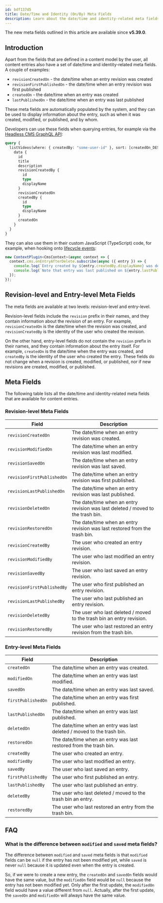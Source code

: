 ```yaml
---
id: bdf137d5
title: Date/Time and Identity (On/By) Meta Fields
description: Learn about the date/time and identity-related meta fields that are available for content entries.
---
```



<Alert type="info" title="Can I use this?">

The new meta fields outlined in this article are available since **v5.39.0**.

</Alert>

## Introduction

Apart from the fields that are defined in a content model by the user, all content entries also have a set of date/time and identity-related meta fields. A couple of examples:

- `revisionCreatedOn` - the date/time when an entry revision was created
- `revisionFirstPublishedOn` - the date/time when an entry revision was first published
- `createdOn` - the date/time when an entry was created
- `lastPublishedOn` - the date/time when an entry was last published

These meta fields are automatically populated by the system, and they can be used to display information about the entry, such as when it was created, modified, or published, and by whom.

Developers can use these fields when querying entries, for example via the [Headless CMS GraphQL API](/docs/headless-cms/basics/graphql-api):

```graphql
query {
  listVideos(where: { createdBy: "some-user-id" }, sort: [createdOn_DESC]) {
    data {
      id
      title
      description
      revisionCreatedBy {
        id
        type
        displayName
      }
      revisionCreatedOn
      createdBy {
        id
        type
        displayName
      }
      createdOn
    }
  }
}
```

They can also use them in their custom JavaScript (TypeScript) code, for example, when hooking onto [lifecycle events](/docs/headless-cms/references/lifecycle-events):

```typescript
new ContextPlugin<CmsContext>(async context => {
  context.cms.onEntryAfterDelete.subscribe(async ({ entry }) => {
    console.log(`Entry created by ${entry.createdBy.displayName} was deleted.`);
    console.log(`Note that entry was last published on ${entry.lastPublishedOn}.`)
  });
});
```

## Revision-level and Entry-level Meta Fields

The meta fields are available at two levels: revision-level and entry-level.

Revision-level fields include the `revision` prefix in their names, and they contain information about the revision of an entry. For example, `revisionCreatedOn` is the date/time when the revision was created, and `revisionCreatedBy` is the identity of the user who created the revision.

On the other hand, entry-level fields do not contain the `revision` prefix in their names, and they contain information about the entry itself. For example, `createdOn` is the date/time when the entry was created, and `createdBy` is the identity of the user who created the entry. These fields do not change when a revision is created, modified, or published, nor if new revisions are created, modified, or published.

## Meta Fields

The following table lists all the date/time and identity-related meta fields that are available for content entries.

### Revision-level Meta Fields

| Field                      | Description                                                                     |
|----------------------------|---------------------------------------------------------------------------------|
| `revisionCreatedOn`        | The date/time when an entry revision was created.                               |
| `revisionModifiedOn`       | The date/time when an entry revision was last modified.                         |
| `revisionSavedOn`          | The date/time when an entry revision was last saved.                            |
| `revisionFirstPublishedOn` | The date/time when an entry revision was first published.                       |
| `revisionLastPublishedOn`  | The date/time when an entry revision was last published.                        |
| `revisionDeletedOn`        | The date/time when an entry revision was last deleted / moved to the trash bin. |
| `revisionRestoredOn`       | The date/time when an entry revision was last restored from the trash bin.      |
| `revisionCreatedBy`        | The user who created an entry revision.                                         |
| `revisionModifiedBy`       | The user who last modified an entry revision.                                   |
| `revisionSavedBy`          | The user who last saved an entry revision.                                      |
| `revisionFirstPublishedBy` | The user who first published an entry revision.                                 |
| `revisionLastPublishedBy`  | The user who last published an entry revision.                                  |
| `revisionDeletedBy`        | The user who last deleted / moved to the trash bin an entry revision.           |
| `revisionRestoredBy`       | The user who last restored an entry revision from the trash bin.                |

### Entry-level Meta Fields

| Field              | Description                                                            |
|--------------------|------------------------------------------------------------------------|
| `createdOn`        | The date/time when an entry was created.                               |
| `modifiedOn`       | The date/time when an entry was last modified.                         |
| `savedOn`          | The date/time when an entry was last saved.                            |
| `firstPublishedOn` | The date/time when an entry was first published.                       |
| `lastPublishedOn`  | The date/time when an entry was last published.                        |
| `deletedOn`        | The date/time when an entry was last deleted / moved to the trash bin. |
| `restoredOn`       | The date/time when an entry was last restored from the trash bin.      |
| `createdBy`        | The user who created an entry.                                         |
| `modifiedBy`       | The user who last modified an entry.                                   |
| `savedBy`          | The user who last saved an entry.                                      |
| `firstPublishedBy` | The user who first published an entry.                                 |
| `lastPublishedBy`  | The user who last published an entry.                                  |
| `deletedBy`        | The user who last deleted / moved to the trash bin an entry.           |
| `restoredBy`       | The user who last restored an entry from the trash bin.                |

## FAQ

### What is the difference between `modified` and `saved` meta fields?

The difference between `modified` and `saved` meta fields is that `modified` fields can be `null` if the entry has not been modified yet, while `saved` is never `null` because it is updated even when the entry is created.

So, if we were to create a new entry, the `createdOn` and `savedOn` fields would have the same value, but the `modifiedOn` field would be `null` because the entry has not been modified yet. Only after the first update, the `modifiedOn` field would have a value different from `null`. Actually, after the first update, the `savedOn` and `modifiedOn` will always have the same value.

